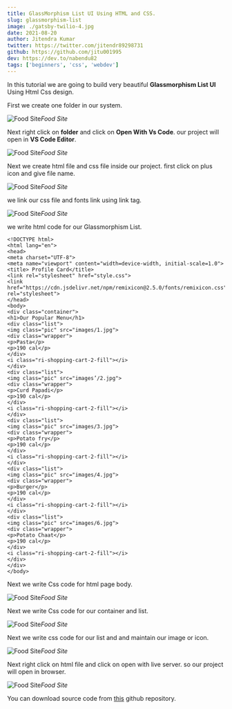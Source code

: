```yaml
---
title: GlassMorphism List UI Using HTML and CSS.
slug: glassmorphism-list
image: ./gatsby-twilio-4.jpg
date: 2021-08-20
author: Jitendra Kumar
twitter: https://twitter.com/jitendr89298731
github: https://github.com/jitu001995
dev: https://dev.to/nabendu82
tags: ['beginners', 'css', 'webdev']
---
```


In this tutorial we are going to build very beautiful **Glassmorphism List UI** Using Html Css design.

First we create one folder in our system.

![Food Site](https://res.cloudinary.com/thewebdev/image/upload/v1632218461/HTML/Food-List-UI-Card/1_uotyz7.jpg)*Food Site*

Next right click on **folder** and click on **Open With Vs Code**.
our project will open in **VS Code Editor**.

![Food Site](https://res.cloudinary.com/thewebdev/image/upload/v1632218461/HTML/Food-List-UI-Card/2_jqz8u6.jpg)*Food Site*

Next we create html file and css file inside our project.
first click on plus icon and give file name.

![Food Site](https://res.cloudinary.com/thewebdev/image/upload/v1632218461/HTML/Food-List-UI-Card/3_ds63l7.jpg)*Food Site*

we link our css file and fonts link using link tag.

![Food Site](https://res.cloudinary.com/thewebdev/image/upload/v1632218462/HTML/Food-List-UI-Card/4_cboxot.jpg)*Food Site*

we write html code for our Glassmorphism List.

<div className={styles.code__block}>

```
<!DOCTYPE html>
<html lang="en">
<head>
<meta charset="UTF-8">
<meta name="viewport" content="width=device-width, initial-scale=1.0">
<title> Profile Card</title>
<link rel="stylesheet" href="style.css">
<link href="https://cdn.jsdelivr.net/npm/remixicon@2.5.0/fonts/remixicon.css" rel="stylesheet">
</head>
<body>
<div class="container">
<h1>Our Popular Menu</h1>
<div class="list">
<img class="pic" src="images/1.jpg">
<div class="wrapper">
<p>Pasta</p>
<p>190 cal</p>
</div>
<i class="ri-shopping-cart-2-fill"></i>
</div>
<div class="list">
<img class="pic" src="images’/2.jpg">
<div class="wrapper">
<p>Curd Papadi</p>
<p>190 cal</p>
</div>
<i class="ri-shopping-cart-2-fill"></i>
</div>
<div class="list">
<img class="pic" src="images/3.jpg">
<div class="wrapper">
<p>Potato fry</p>
<p>190 cal</p>
</div>
<i class="ri-shopping-cart-2-fill"></i>
</div>
<div class="list">
<img class="pic" src="images/4.jpg">
<div class="wrapper">
<p>Burger</p>
<p>190 cal</p>
</div>
<i class="ri-shopping-cart-2-fill"></i>
</div>
<div class="list">
<img class="pic" src="images/6.jpg">
<div class="wrapper">
<p>Potato Chaat</p>
<p>190 cal</p>
</div>
<i class="ri-shopping-cart-2-fill"></i>
</div>
</div>
</body>
```
</div>

Next we write Css code for html page body.

![Food Site](https://res.cloudinary.com/thewebdev/image/upload/v1632218462/HTML/Food-List-UI-Card/5_egwooh.jpg)*Food Site*

Next we write Css code for our container and list.

![Food Site](https://res.cloudinary.com/thewebdev/image/upload/v1632218461/HTML/Food-List-UI-Card/6_etbs3k.jpg)*Food Site*

Next we write css code for our list and and maintain our image or icon.

![Food Site](https://res.cloudinary.com/thewebdev/image/upload/v1632218461/HTML/Food-List-UI-Card/7_htjye9.jpg)*Food Site*

Next right click on html file and click on open with live server.
so our project will open in browser.

![Food Site](https://res.cloudinary.com/thewebdev/image/upload/v1632218461/HTML/Food-List-UI-Card/8_oacylu.jpg)*Food Site*

You can download source code from [this](https://github.com/jitu001995/MyAll-JSProject.git) github repository.